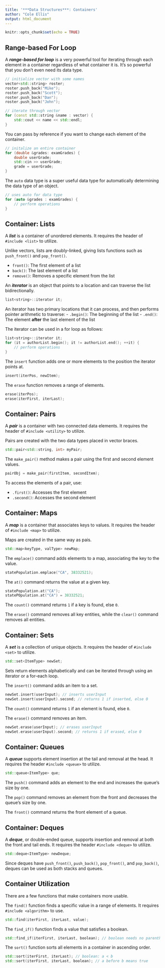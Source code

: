 ```yaml
---
title: '***Data Structures***: Containers'
author: "Cole Ellis"
output: html_document
---
```


```r
knitr::opts_chunk$set(echo = TRUE)
```

## Range-based For Loop
A ***range-based for loop*** is a very powerful tool for iterating through each element in a container regardless of what container it is.  It's so powerful that you don't even need its data type.

```c++
// initialize vector with some names
vector<std::string> roster;
roster.push_back("Mike");
roster.push_back("Scott");
roster.push_back("Dan");
roster.push_back("John");

// iterate through vector
for (const std::string &name : vector) {
	std::cout << name << std::endl;
}
``` 

You can pass by reference if you want to change each element of the container.
```c++
// initalize an entire container
for (double &grades: examGrades) {
	double userGrade;
	std::cin >> userGrade;
	grade = userGrade;
}
```

The `auto` data type is a super useful data type for automatically determining the data type of an object.
```c++
// uses auto for data type
for (auto &grades : examGrades) {
	// perform operations
}
```

## Container: Lists
A ***list*** is a container of unordered elements.  It requires the header of `#include <list>` to utilize. 

Unlike vectors, lists are doubly-linked, giving lists functions such as `push_front()` and `pop_front()`.

- `front()`: The first element of a list
- `back()`: The last element of a list
- `remove()`: Removes a specific element from the list

An ***iterator*** is an object that points to a location and can traverse the list bidirectionally.
```c++
list<string>::iterator it;
```

An iterator has two primary locations that it can process, and then performs pointer arithmetic to traverse:
- `.begin()`: The beginning of the list
- `.end()`: The element **after** the last element of the list

The iterator can be used in a for loop as follows:
```c++
list<string>::iterator it;
for (it = authorList.begin(); it != authorList.end(); ++it) {
	// perform operations
}
```

The `insert` function adds one or more elements to the position the iterator points at.
```c++
insert(iterPos, newItem);
```

The `erase` function removes a range of elements.
```c++
erase(iterPos);
erase(iterFirst, iterLast);
```

## Container: Pairs
A ***pair*** is a container with two connected data elements.  It requires the header of `#include <utility>` to utilize.

Pairs are created with the two data types placed in vector braces.
```c++
std::pair<std::string, int> myPair;
```

The `make_pair()` method makes a pair using the first and second element values.
```c++
pairObj = make_pair(firstItem, secondItem);
```

To access the elements of a pair, use:

- `.first()`: Accesses the first element
- `.second()`: Accesses the second element

## Container: Maps
A ***map*** is a container that associates keys to values. It requires the header of `#include <map>` to utilize.

Maps are created in the same way as pais.
```c++
std::map<keyType, valType> newMap;
```

The `emplace()` command adds elements to a map, associating the key to the value.
```c++
statePopulation.emplace("CA", 38332521);
```

The `at()` command returns the value at a given key.
```c++
statePopulation.at("CA");
statePOpulation.at("CA") = 38332521;
```

The `count()` command returns `1` if a key is found, else `0`.

The `erase()` command removes all key entities, while the `clear()` command removes all entities.

## Container: Sets
A ***set*** is a collection of unique objects. It requires the header of `#include <set>` to utilize.
```c++
std::set<ItemType> newSet;
```

Sets return elements alphabetically and can be iterated through using an iterator or a for-each loop.

The `insert()` command adds an item to a set.
```c++
newSet.insert(userInput); // inserts userInput
newSet.insert(userInput).second; // returns 1 if inserted, else 0
```

The `count()` command returns `1` if an element is found, else `0`.

The `erase()` command removes an item.
```c++
newSet.erase(userInput); // erases userInput
newSet.erase(userInput).second; // returns 1 if erased, else 0
```

## Container: Queues
A ***queue*** supports element insertion at the tail and removal at the head. It requires the header `#include <queue>` to utilize.
```c++
std::queue<ItemType> que;
```

The `push()` command adds an element to the end and increases the queue's size by one.

The `pop()` command removes an element from the front and decreases the queue's size by one.

The `front()` command returns the front element of a queue.

## Container: Deques
A ***deque***, or double-ended queue, supports insertion and removal at both the front and tail ends.  It requires the header `#include <deque>` to utilize.
```c++
std::deque<ItemType> newDeque;
```

Since deques have `push_front()`, `push_back()`, `pop_front()`, and `pop_back()`, deques can be used as both stacks and queues.

## Container Utilization
There are a few functions that make containers more usable.

The `find()` function finds a specific value in a range of elements.  It requires `#include <algorithm>` to use.
```c++
std::find(iterFirst, iterLast, value);
```

The `find_if()` function finds a value that satisfies a boolean.
```c++
std::find_if(iterFirst, iterLast, boolean); // boolean needs no parentheses
```

The `sort()` function sorts all elements in a container in ascending order.
```c++
std::sort(iterFirst, iterLast); // boolean: a < b
std::sort(iterFirst, iterLast, boolean); // a before b means true
``` 